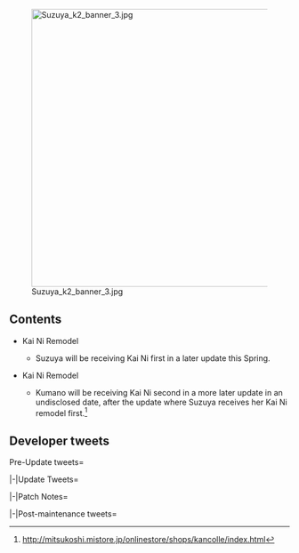 
[[File:Suzuya_k2_banner_3.jpg|center|500px]]
==Contents==
*{{ShipLink|Suzuya}} Kai Ni Remodel
**Suzuya will be receiving Kai Ni first in a later update this Spring.
*{{ShipLink|Kumano}} Kai Ni Remodel
**Kumano will be receiving Kai Ni second in a more later update in an undisclosed date, after the update where Suzuya receives her Kai Ni remodel first.<ref>http://mitsukoshi.mistore.jp/onlinestore/shops/kancolle/index.html</ref><references />

== Developer tweets ==
<tabber>Pre-Update tweets=
{{MultiTweet
|MultiTweetID = preUpdate
|color = #ace
|title = Pre Update

|link01 = https://twitter.com/KanColle_STAFF/status/838913835809398784
|JP01 = 現在「艦これ」運営鎮守府では、今春以降の実装に向けて、ある航空巡洋艦娘の改二改装の準備を進めています。条約型軽巡洋艦として生まれ、その後重巡洋艦に改装された姉妹たち。同改二改装は、姉妹の中では三番艦以降より実装の予定です。お楽しみに！
|EN01 = Currently KanColle Development Team is under preparation for the release of a Kai Ni Remodel of a certain Aviation Cruiser. The Sisters who were born as a Treaty-based Light Cruisers, and later remodeled into Heavy Cruisers... This Kai Ni remodel will be applied to a Ship who is designated as the third and onwards of its class amongst the sisters. Please look forward to it!
|TL01 = [[User:Shinhwalee|Shinhwalee]]

|link02 = https://twitter.com/KanColle_STAFF/status/840744432664170496
|JP02 = 現在「艦これ」運営鎮守府では、今春以降の実装に向けて、ある巡洋艦娘の改二改装の準備を進めています。条約型軽巡洋艦姉妹として生まれ、その後重巡洋艦に改装、長女は航空巡洋艦に改装された重巡姉妹。重巡だけれど、樺太を流れる川の名前を由来に持つ彼女からスタンバイ！お楽しみに！
|EN02 = Currently KanColle Development is under preparation for the release of a Kai Ni Remodel pf a certain Cruiser Ship Girl. The sisters born as Treaty-type Light Cruisers, and being remodeled as a Heavy Cruiser later on, with the oldest sister of the class was later remodeled as an Aviation Cruiser. Although a Heavy Cruiser, She who is named after the River that flows through Sakhalin is the first to go into Standby! Please look forward to it!
|TL02 = [[User:Shinhwalee|Shinhwalee]]

|link03 = https://twitter.com/KanColle_STAFF/status/844713530989428737
|JP03 = 現在「艦これ」運営鎮守府では、今春以降の実装に向けて、ある巡洋艦娘の改二改装の準備を鋭意進めています。条約型軽巡洋艦姉妹として生まれ、その後重巡洋艦に改装、長女は航空巡洋艦に改装された重巡四姉妹。重巡だけれど、樺太を流れる川の名前を由来に持つ彼女。お楽しみに！
|EN03 = Currently KanColle Development Team is under hard worked preparation to release the Kai Ni remodel of a certain Cruiser Ship Girl. The sisters born as Treaty-type Light Cruisers, and being remodeled as a Heavy Cruiser later on, with the oldest sister of the class was later remodeled as an Aviation Cruiser. Although a Heavy Cruiser, She who is named after the River that flows through Sakhalin. Please look forward to it!
|TL03 = [[User:Shinhwalee|Shinhwalee]]

|link04 = 
|JP04 = 
|EN04 = 
|TL04 = 

|link05 = 
|JP05 = 
|EN05 =
|TL05 = 

|link06 = 
|JP06 = 
|EN06 = 
|TL06 = 

|link07 = 
|JP07 = 
|EN07 = 
|TL07 = 

|link08 = 
|JP08 = 
|EN08 = 
|TL08 = 

|link09 = 
|JP09 = 
|EN09 = 
|TL09 = 

|link10 = 
|JP10 = 
|EN10 = 
|TL10 =

|link11 = 
|JP11 = 
|EN11 = 
|TL11 = 
}}

|-|Update Tweets=
{{MultiTweet
|MultiTweetID = Update
|color = #ace
|title = Update

|link01 = 
|JP01 = 
|EN01 = 
|TL01 = 

|link02 = 
|JP02 = 
|EN02 = 
|TL02 = 

|link03 = 
|JP03 = 
|EN03 = 
|TL03 = 

|link04 = 
|JP04 = 
|EN04 = 
|TL04 = 
}}

|-|Patch Notes=
{{MultiTweet
|MultiTweetID = patch
|color = #ace
|title = Patch notes

|link01 = 
|JP01 = 
|EN01 = 
|TL01 = 

|link02 = 
|JP02 = 
|EN02 = 
|TL02 = 

|link03 = 
|JP03 = 
|EN03 = 
|TL03 = 

|link04 = 
|JP04 = 
|EN04 = 
|TL04 = 

|link05 = 
|JP05 = 
|EN05 = 
|TL05 = 

|link06 = 
|JP06 = 
|EN06 = 
|TL06 = 

|link07 = 
|JP07 = 
|EN07 = 
|TL07 = 

|link08 = 
|JP08 = 
|EN08 = 
|TL08 = 

|link09 = 
|JP09 = 
|EN09 = 
|TL09 = 

|link10 = 
|JP10 = 
|EN10 = 
|TL10 =

|link11 = 
|JP11 = 
|EN11 = 
|TL11 = 

|link12 = 
|JP12 = 
|EN12 = 
|TL12 = 

|link13 = 
|JP13 = 
|EN13 = 
|TL13 = 

|link14 = 
|JP14 = 
|EN14 = 
|TL14 = 

|link15 = 
|JP15 = 
|EN15 = 
|TL15 = 

|link16 = 
|JP16 = 
|EN16 = 
|TL16 = 

|link17 = 
|JP17 = 
|EN17 = 
|TL17 = 

|link18 = 
|JP18 = 
|EN18 = 
|TL18 = 

|link19 = 
|JP19 = 
|EN19 = 
|TL19 = 

|link20 = 
|JP20 = 
|EN20 = 
|TL20 = 

|link21 = 
|JP21 = 
|EN21 = 
|TL21 = 

|link22 = 
|JP22 = 
|EN22 = 
|TL22 = 

|link23 = 
|JP23 = 
|EN23 = 
|TL23 = 

|link24 = 
|JP24 = 
|EN24 = 
|TL24 = 

|link25 = 
|JP25 = 
|EN25 = 
|TL25 = 

|link26 = 
|JP26 = 
|EN26 = 
|TL26 = 

|link27 = 
|JP27 = 
|EN27 = 
|TL27 = 

|link28 = 
|JP28 = 
|EN28 = 
|TL28 = 

|link29 = 
|JP29 = 
|EN29 = 
|TL29 = 

|link30 = 
|JP30 = 
|EN30 = 
|TL30 = 
}}

|-|Post-maintenance tweets=
{{MultiTweet
|MultiTweetID = postmaint
|color = #ace
|title = Post-maintenance tweets

|link01 = 
|JP01 = 
|EN01 = 
|TL01 = 

|link02 = 
|JP02 = 
|EN02 = 
|TL02 = 

|link03 = 
|JP03 = 
|EN03 = 
|TL03 = 

|link04 = 
|JP04 = 
|EN04 = 
|TL04 = 

|link05 = 
|JP05 = 
|EN05 = 
|TL05 = 

|link06 = 
|JP06 = 
|EN06 = 
|TL06 = 

|link07 = 
|JP07 = 
|EN07 = 
|TL07 = 

|link08 = 
|JP08 = 
|EN08 = 
|TL08 = 

|link09 = 
|JP09 = 
|EN09 = 
|TL09 = 

|link10 = 
|JP10 = 
|EN10 = 
|TL10 =
|link11 = 
|JP11 = 
|EN11 = 
|TL11 = 

|link12 = 
|JP12 = 
|EN12 = 
|TL12 = 

|link13 = 
|JP13 = 
|EN13 = 
|TL13 = 

|link14 = 
|JP14 = 
|EN14 = 
|TL14 = 

|link15 = 
|JP15 = 
|EN15 = 
|TL15 = 

|link16 = 
|JP16 = 
|EN16 = 
|TL16 = 

|link17 = 
|JP17 = 
|EN17 = 
|TL17 = 

|link18 = 
|JP18 = 
|EN18 = 
|TL18 = 

|link19 = 
|JP19 = 
|EN19 = 
|TL19 = 

|link20 = 
|JP20 = 
|EN20 = 
|TL20 = 

|link21 = 
|JP21 = 
|EN21 = 
|TL21 = 

|link22 = 
|JP22 = 
|EN22 = 
|TL22 = 

|link23 = 
|JP23 = 
|EN23 = 
|TL23 = 

|link24 = 
|JP24 = 
|EN24 = 
|TL24 = 

|link25 = 
|JP25 = 
|EN25 = 
|TL25 = 

|link26 = 
|JP26 = 
|EN26 = 
|TL26 = 

|link27 = 
|JP27 = 
|EN27 = 
|TL27 = 

|link28 = 
|JP28 = 
|EN28 = 
|TL28 = 

|link29 = 
|JP29 = 
|EN29 = 
|TL29 = 

|link30 = 
|JP30 = 
|EN30 = 
|TL30 = 
}}
</tabber>
<!--
== Twitter avatars == 
{| class="wikitable"
| style="width:120px;" | 
| style="width:120px;" | 
| style="width:120px;" | 
| style="width:120px;" | 
|}

== External links ==

== References ==

-->